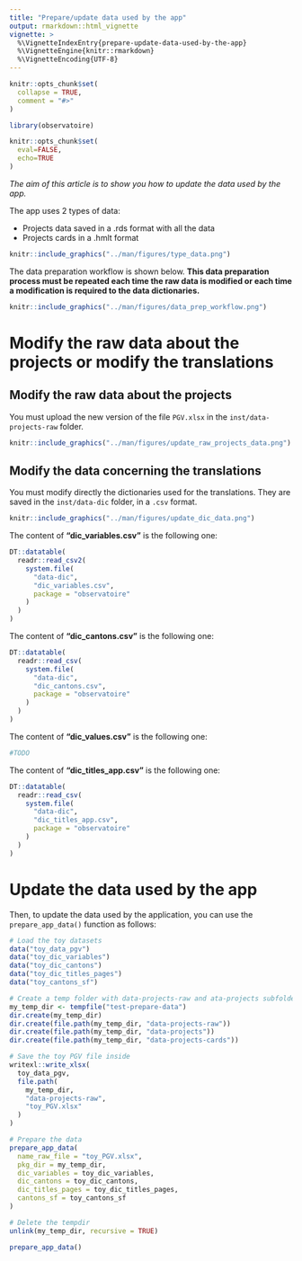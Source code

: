 ```yaml
---
title: "Prepare/update data used by the app"
output: rmarkdown::html_vignette
vignette: >
  %\VignetteIndexEntry{prepare-update-data-used-by-the-app}
  %\VignetteEngine{knitr::rmarkdown}
  %\VignetteEncoding{UTF-8}
---
```


```r
knitr::opts_chunk$set(
  collapse = TRUE,
  comment = "#>"
)
```

```r
library(observatoire)
```

<!-- WARNING - This vignette is generated by {fusen} from dev/flat_prepare_data.Rmd: do not edit by hand -->

```r
knitr::opts_chunk$set(
  eval=FALSE,
  echo=TRUE
)
```

*The aim of this article is to show you how to update the data used by the app.*

The app uses 2 types of data: 

- Projects data saved in a .rds format with all the data
- Projects cards in a .hmlt format


```r
knitr::include_graphics("../man/figures/type_data.png")
```

The data preparation workflow is shown below. **This data preparation process must be repeated each time the raw data is modified or each time a modification is required to the data dictionaries.**


```r
knitr::include_graphics("../man/figures/data_prep_workflow.png")
```

# Modify the raw data about the projects or modify the translations

## Modify the raw data about the projects

You must upload the new version of the file `PGV.xlsx` in the `inst/data-projects-raw` folder.


```r
knitr::include_graphics("../man/figures/update_raw_projects_data.png")
```

## Modify the data concerning the translations

You must modify directly the dictionaries used for the translations. They are saved in the `inst/data-dic` folder, in a `.csv` format.


```r
knitr::include_graphics("../man/figures/update_dic_data.png")
```

The content of **"dic_variables.csv"** is the following one:


```r
DT::datatable(
  readr::read_csv2(
    system.file(
      "data-dic",
      "dic_variables.csv", 
      package = "observatoire"
    )
  )
)
```

The content of **"dic_cantons.csv"** is the following one:


```r
DT::datatable(
  readr::read_csv(
    system.file(
      "data-dic",
      "dic_cantons.csv", 
      package = "observatoire"
    )
  )
)
```

  
The content of **"dic_values.csv"** is the following one:


```r
#TODO
```

The content of **"dic_titles_app.csv"** is the following one:


```r
DT::datatable(
  readr::read_csv(
    system.file(
      "data-dic",
      "dic_titles_app.csv", 
      package = "observatoire"
    )
  )
)
```

# Update the data used by the app

Then, to update the data used by the application, you can use the `prepare_app_data()` function as follows:


  

```r
# Load the toy datasets
data("toy_data_pgv")
data("toy_dic_variables")
data("toy_dic_cantons")
data("toy_dic_titles_pages")
data("toy_cantons_sf")

# Create a temp folder with data-projects-raw and ata-projects subfolder
my_temp_dir <- tempfile("test-prepare-data")
dir.create(my_temp_dir)
dir.create(file.path(my_temp_dir, "data-projects-raw"))
dir.create(file.path(my_temp_dir, "data-projects"))
dir.create(file.path(my_temp_dir, "data-projects-cards"))

# Save the toy PGV file inside
writexl::write_xlsx(
  toy_data_pgv, 
  file.path(
    my_temp_dir, 
    "data-projects-raw", 
    "toy_PGV.xlsx"
  )
)

# Prepare the data
prepare_app_data(
  name_raw_file = "toy_PGV.xlsx",
  pkg_dir = my_temp_dir, 
  dic_variables = toy_dic_variables, 
  dic_cantons = toy_dic_cantons,
  dic_titles_pages = toy_dic_titles_pages,
  cantons_sf = toy_cantons_sf
)

# Delete the tempdir
unlink(my_temp_dir, recursive = TRUE)
```

```r
prepare_app_data()
```

